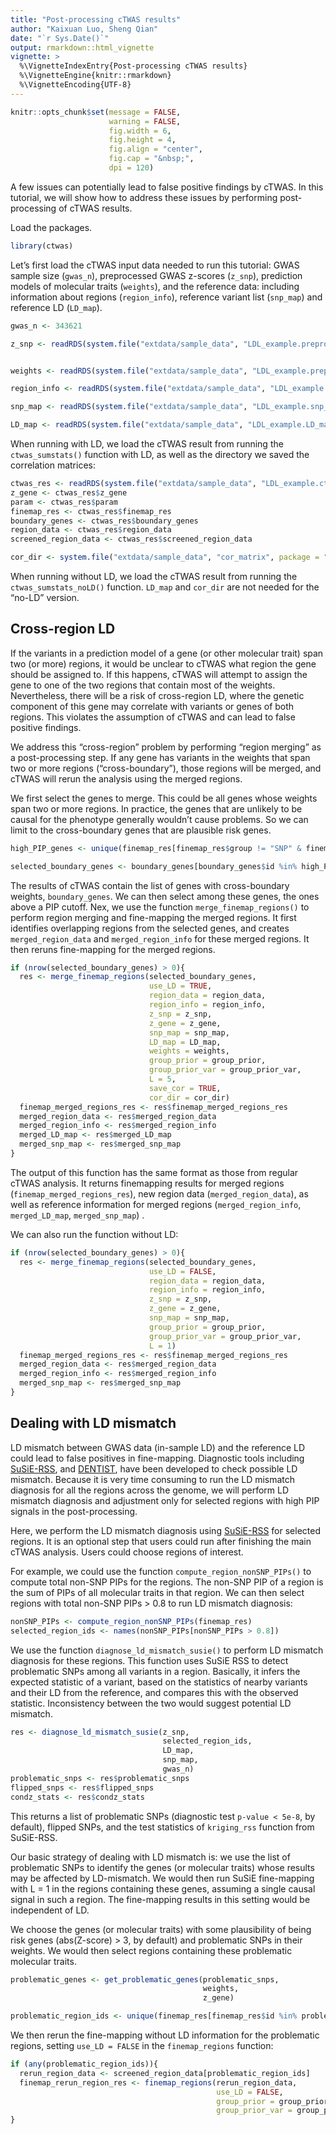 ```yaml
---
title: "Post-processing cTWAS results"
author: "Kaixuan Luo, Sheng Qian"
date: "`r Sys.Date()`"
output: rmarkdown::html_vignette
vignette: >
  %\VignetteIndexEntry{Post-processing cTWAS results}
  %\VignetteEngine{knitr::rmarkdown}
  %\VignetteEncoding{UTF-8}
---
```



```r
knitr::opts_chunk$set(message = FALSE,
                      warning = FALSE,
                      fig.width = 6,
                      fig.height = 4,
                      fig.align = "center",
                      fig.cap = "&nbsp;",
                      dpi = 120)
```



A few issues can potentially lead to false positive findings by cTWAS. In this tutorial, we will show how to address these issues by performing post-processing of cTWAS results.

Load the packages. 
```r
library(ctwas)
```


Let's first load the cTWAS input data needed to run this tutorial: 
GWAS sample size (`gwas_n`), preprocessed GWAS z-scores (`z_snp`), prediction models of molecular traits (`weights`), and the reference data: including information about regions (`region_info`), reference variant list (`snp_map`) and reference LD (`LD_map`). 

```r
gwas_n <- 343621

z_snp <- readRDS(system.file("extdata/sample_data", "LDL_example.preprocessed.z_snp.RDS", package = "ctwas"))


weights <- readRDS(system.file("extdata/sample_data", "LDL_example.preprocessed.weights.RDS", package = "ctwas"))

region_info <- readRDS(system.file("extdata/sample_data", "LDL_example.region_info.RDS", package = "ctwas"))

snp_map <- readRDS(system.file("extdata/sample_data", "LDL_example.snp_map.RDS", package = "ctwas"))

LD_map <- readRDS(system.file("extdata/sample_data", "LDL_example.LD_map.RDS", package = "ctwas"))
```


When running with LD, we load the cTWAS result from running the `ctwas_sumstats()` function with LD, as well as the directory we saved the correlation matrices: 

```r
ctwas_res <- readRDS(system.file("extdata/sample_data", "LDL_example.ctwas_sumstats_res.RDS", package = "ctwas"))
z_gene <- ctwas_res$z_gene
param <- ctwas_res$param
finemap_res <- ctwas_res$finemap_res
boundary_genes <- ctwas_res$boundary_genes
region_data <- ctwas_res$region_data
screened_region_data <- ctwas_res$screened_region_data

cor_dir <- system.file("extdata/sample_data", "cor_matrix", package = "ctwas")
```


When running without LD, we load the cTWAS result from running the `ctwas_sumstats_noLD()` function. `LD_map` and `cor_dir` are not needed for the "no-LD" version. 

##  Cross-region LD

If the variants in a prediction model of a gene (or other molecular trait) span two (or more) regions, it would be unclear to cTWAS what region the gene should be assigned to. If this happens, cTWAS will attempt to assign the gene to one of the two regions that contain most of the weights. Nevertheless, there will be a risk of cross-region LD, where the genetic component of this gene may correlate with variants or genes of both regions. This violates the assumption of cTWAS and can lead to false positive findings. 

We address this “cross-region” problem by performing “region merging” as a post-processing step. If any gene has variants in the weights that span two or more regions ("cross-boundary"), those regions will be merged, and cTWAS will rerun the analysis using the merged regions. 

We first select the genes to merge. This could be all genes whose weights span two or more regions. In practice, the genes that are unlikely to be causal for the phenotype generally wouldn’t cause problems. So we can limit to the cross-boundary genes that are plausible risk genes.

```r
high_PIP_genes <- unique(finemap_res[finemap_res$group != "SNP" & finemap_res$susie_pip >= 0.5, "id"])

selected_boundary_genes <- boundary_genes[boundary_genes$id %in% high_PIP_genes, , drop=FALSE]
```


The results of cTWAS contain the list of genes with cross-boundary weights, `boundary_genes`. We can then select among these genes, the ones above a PIP cutoff. Nex, we use the function `merge_finemap_regions()` to perform region merging and fine-mapping the merged regions.  It first identifies overlapping regions from the selected genes, and creates `merged_region_data` and `merged_region_info` for these merged regions. It then reruns fine-mapping for the merged regions.

```r
if (nrow(selected_boundary_genes) > 0){
  res <- merge_finemap_regions(selected_boundary_genes,
                               use_LD = TRUE,
                               region_data = region_data,
                               region_info = region_info,
                               z_snp = z_snp,
                               z_gene = z_gene,
                               snp_map = snp_map,
                               LD_map = LD_map,
                               weights = weights,
                               group_prior = group_prior,
                               group_prior_var = group_prior_var,
                               L = 5,
                               save_cor = TRUE,
                               cor_dir = cor_dir)
  finemap_merged_regions_res <- res$finemap_merged_regions_res
  merged_region_data <- res$merged_region_data
  merged_region_info <- res$merged_region_info
  merged_LD_map <- res$merged_LD_map
  merged_snp_map <- res$merged_snp_map
}
```


The output of this function has the same format as those from regular cTWAS analysis. It returns finemapping results for merged regions (`finemap_merged_regions_res`), new region data (`merged_region_data`), as well as reference information for merged regions (`merged_region_info`, `merged_LD_map`, `merged_snp_map`) . 

We can also run the function without LD:

```r
if (nrow(selected_boundary_genes) > 0){
  res <- merge_finemap_regions(selected_boundary_genes,
                               use_LD = FALSE, 
                               region_data = region_data,
                               region_info = region_info,
                               z_snp = z_snp,
                               z_gene = z_gene,
                               snp_map = snp_map,
                               group_prior = group_prior,
                               group_prior_var = group_prior_var,
                               L = 1)
  finemap_merged_regions_res <- res$finemap_merged_regions_res
  merged_region_data <- res$merged_region_data
  merged_region_info <- res$merged_region_info
  merged_snp_map <- res$merged_snp_map
}
```


## Dealing with LD mismatch

LD mismatch between GWAS data (in-sample LD) and the reference LD could lead to false positives in fine-mapping. Diagnostic tools including [SuSiE-RSS][susierss_diagnostic], and [DENTIST][DENTIST], have been developed to check possible LD mismatch. Because it is very time consuming to run the LD mismatch diagnosis for all the regions across the genome, we will perform LD mismatch diagnosis and adjustment only for selected regions with high PIP signals in the post-processing. 

Here, we perform the LD mismatch diagnosis using [SuSiE-RSS][susierss_diagnostic] for selected regions. It is an optional step that users could run after finishing the main cTWAS analysis. Users could choose regions of interest.

For example, we could use the function `compute_region_nonSNP_PIPs()` to compute total non-SNP PIPs for the regions. The non-SNP PIP of a region is the sum of PIPs of all molecular traits in that region. We can then select regions with total non-SNP PIPs > 0.8 to run LD mismatch diagnosis:

```r
nonSNP_PIPs <- compute_region_nonSNP_PIPs(finemap_res)
selected_region_ids <- names(nonSNP_PIPs[nonSNP_PIPs > 0.8])
```


We use the function `diagnose_ld_mismatch_susie()` to perform LD mismatch diagnosis for these regions.  This function uses SuSiE RSS to detect problematic SNPs among all variants in a region. Basically, it infers the expected statistic of a variant, based on the statistics of nearby variants and their LD from the reference, and compares this with the observed statistic. Inconsistency between the two would suggest potential LD mismatch.  

```r
res <- diagnose_ld_mismatch_susie(z_snp, 
                                  selected_region_ids, 
                                  LD_map, 
                                  snp_map, 
                                  gwas_n)
problematic_snps <- res$problematic_snps
flipped_snps <- res$flipped_snps
condz_stats <- res$condz_stats
```


This returns a list of problematic SNPs (diagnostic test `p-value < 5e-8`, by default), flipped SNPs, and the test statistics of `kriging_rss` function from SuSiE-RSS. 

Our basic strategy of dealing with LD mismatch is: we use the list of problematic SNPs to identify the genes (or molecular traits) whose results may be affected by LD-mismatch. We would then run SuSiE fine-mapping with L = 1 in the regions containing these genes, assuming a single causal signal in such a region. The fine-mapping results in this setting would be independent of LD. 

We choose the genes (or molecular traits) with some plausibility of being risk genes (abs(Z-score) > 3, by default) and problematic SNPs in their weights. We would then select regions containing these problematic molecular traits.

```r
problematic_genes <- get_problematic_genes(problematic_snps, 
                                           weights, 
                                           z_gene)

problematic_region_ids <- unique(finemap_res[finemap_res$id %in% problematic_genes, "region_id"])
```

We then rerun the fine-mapping without LD information for the problematic regions, setting `use_LD = FALSE` in the `finemap_regions` function:
 
```r
if (any(problematic_region_ids)){
  rerun_region_data <- screened_region_data[problematic_region_ids]
  finemap_rerun_region_res <- finemap_regions(rerun_region_data, 
                                              use_LD = FALSE, 
                                              group_prior = group_prior,
                                              group_prior_var = group_prior_var)
}
```


[reference]: https://xinhe-lab.github.io/ctwas/reference/index.html
[UKBB_LD_ref]: https://uchicago.box.com/s/jqocacd2fulskmhoqnasrknbt59x3xkn
[LDetect]: https://github.com/endrebak/ldetect
[PredictDB]: http://predictdb.org/
[FUSION_format]: http://gusevlab.org/projects/fusion/#compute-your-own-predictive-models
[S-PrediXcan]: https://www.nature.com/articles/s41467-018-03621-1
[susierss_diagnostic]: https://stephenslab.github.io/susieR/articles/susierss_diagnostic.html
[DENTIST]: https://github.com/Yves-CHEN/DENTIST/


